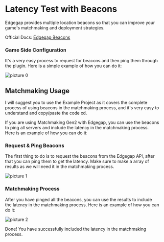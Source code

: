 

# Latency Test with Beacons

Edgegap provides multiple location beacons so that you can improve your game's matchmaking and deployment strategies.

Official Docs: [Edgegap Beacons](https://docs.edgegap.com/docs/deployment/locations/beacons)

### Game Side Configuration

It's a very easy process to request for beacons and then ping them through the plugin. Here is a simple example of how you can do it:

![picture 0](../images/1d330734e4b93c42389e4a5b7038570130a5a622fd9ba2cc06dc300462ba38c8.png)  

## Matchmaking Usage

<Callout type="info">
    I will suggest you to use the Example Project as it covers the complete process of using beacons in the matchmaking process, and it's very easy to understand and copy/paste the code xd.
</Callout>

If you are using Matchmaking Gen2 with Edgegap, you can use the beacons to ping all servers and include the latency in the matchmaking process. Here is an example of how you can do it:

### Request & Ping Beacons

The first thing to do is to request the beacons from the Edgegap API, after that you can ping them to get the latency. Make sure to make a array of results as we will need it in the matchmaking process.

![picture 1](../images/f0f6a4ab53fe062b414e0272600857dd31dc7a0d07beea20aa9d9f5628440d79.png)  


### Matchmaking Process

After you have pinged all the beacons, you can use the results to include the latency in the matchmaking process. Here is an example of how you can do it:

![picture 2](../images/572177f29db4270d2179a6135e8ccc8b3b00248d828a1beaf37c2efb9c515525.png)  


Done! You have successfully included the latency in the matchmaking process.